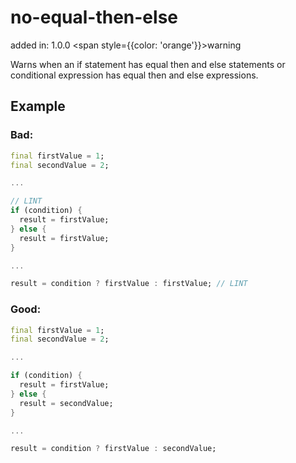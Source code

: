# no-equal-then-else
added in: 1.0.0 <span style={{color: 'orange'}}>warning</span>

Warns when an if statement has equal then and else statements or conditional expression has equal then and else expressions.

## Example
### Bad:
```dart
final firstValue = 1;
final secondValue = 2;

...

// LINT
if (condition) {
  result = firstValue;
} else {
  result = firstValue;
}

...

result = condition ? firstValue : firstValue; // LINT
```
### Good:
```dart
final firstValue = 1;
final secondValue = 2;

...

if (condition) {
  result = firstValue;
} else {
  result = secondValue;
}

...

result = condition ? firstValue : secondValue;
```
